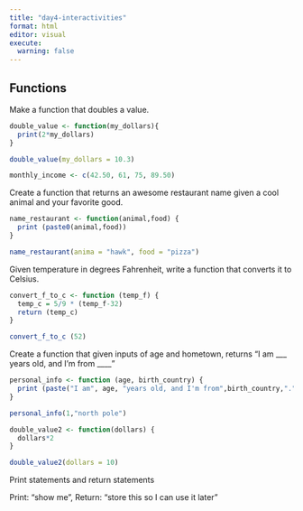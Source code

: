 ```yaml
---
title: "day4-interactivities"
format: html
editor: visual
execute: 
  warning: false
---
```


## Functions

Make a function that doubles a value.

```r
double_value <- function(my_dollars){
  print(2*my_dollars)
}
```

```r
double_value(my_dollars = 10.3)
```

```r
monthly_income <- c(42.50, 61, 75, 89.50)


```

Create a function that returns an awesome restaurant name given a cool animal and your favorite good.

```r
name_restaurant <- function(animal,food) {
  print (paste0(animal,food))
}

name_restaurant(anima = "hawk", food = "pizza")
```

Given temperature in degrees Fahrenheit, write a function that converts it to Celsius.

```r
convert_f_to_c <- function (temp_f) {
  temp_c = 5/9 * (temp_f-32)
  return (temp_c)
}
```

```r
convert_f_to_c (52)
```

Create a function that given inputs of age and hometown, returns "I am \_\_\_ years old, and I'm from \_\_\_\_"

```r
personal_info <- function (age, birth_country) {
  print (paste("I am", age, "years old, and I'm from",birth_country,"."))
}
```

```r
personal_info(1,"north pole")
```

```r
double_value2 <- function(dollars) {
  dollars*2
}
```

```r
double_value2(dollars = 10)
```

Print statements and return statements

Print: "show me ", Return: "store this so I can use it later"
